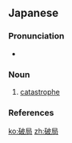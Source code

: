 ==Japanese==
{{ja-kanjitab|は|きょく|yomi=o}}

===Pronunciation===
* {{ja-pron|はきょく|y=o|acc=0|acc_ref=NHK}}

===Noun===
{{ja-noun|はきょく}}

# [[catastrophe]]
#: {{ja-usex|ついに'''破局'''を迎えた。|つい に '''はきょく''' を むかえた。|It ended in disaster.}}

===References===
<references/>

[[ko:破局]]
[[zh:破局]]